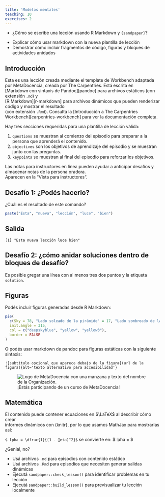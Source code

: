 ```yaml
---
title: 'Modelos mentales'
teaching: 10
exercises: 2
---
```


:::::::::::::::::::::::::::::::::::::: questions 

- ¿Cómo se escribe una lección usando R Markdown y `{sandpaper}`?

::::::::::::::::::::::::::::::::::::::::::::::::

::::::::::::::::::::::::::::::::::::: objectives

- Explicar cómo usar markdown con la nueva plantilla de lección  
- Demostrar cómo incluir fragmentos de código, figuras y bloques de actividades anidados

::::::::::::::::::::::::::::::::::::::::::::::::

## Introducción

Esta es una lección creada mediante el template de Workbench adaptada por MetaDocencia, creada por The Carpentries. Está escrita en  
[Markdown con sintaxis de Pandoc][pandoc] para archivos estáticos (con extensión `.md`) y  
[R Markdown][r-markdown] para archivos dinámicos que pueden renderizar código y mostrar el resultado  
(con extensión `.Rmd`). Consultá la [Introducción a The Carpentries  
Workbench][carpentries-workbench] para ver la documentación completa.

Hay tres secciones requeridas para una plantilla de lección válida:

 1. `questions` se muestran al comienzo del episodio para preparar a la persona que aprenderá el contenido.  
 2. `objectives` son los objetivos de aprendizaje del episodio y se muestran junto con las preguntas.  
 3. `keypoints` se muestran al final del episodio para reforzar los objetivos.

:::::::::::::::::::::::::::::::::::::::::::::::::::::::::::::::::::: instructor

Las notas para instructores en línea pueden ayudar a anticipar desafíos y almacenar notas de la persona oradora.  
Aparecen en la "Vista para instructores".

::::::::::::::::::::::::::::::::::::::::::::::::::::::::::::::::::::::::::::::::

::::::::::::::::::::::::::::::::::::: challenge 

## Desafío 1: ¿Podés hacerlo?

¿Cuál es el resultado de este comando?

```r
paste("Esta", "nueva", "lección", "luce", "bien")
```

:::::::::::::::::::::::: solution 

## Salida

```output
[1] "Esta nueva lección luce bien"
```

:::::::::::::::::::::::::::::::::


## Desafío 2: ¿cómo anidar soluciones dentro de bloques de desafío?

:::::::::::::::::::::::: solution 

Es posible gregar una línea con al menos tres dos puntos y la etiqueta `solution`.

:::::::::::::::::::::::::::::::::
::::::::::::::::::::::::::::::::::::::::::::::::

## Figuras

Podés incluir figuras generadas desde R Markdown:

```r
pie(
  c(Sky = 78, "Lado soleado de la pirámide" = 17, "Lado sombreado de la pirámide" = 5), 
  init.angle = 315, 
  col = c("deepskyblue", "yellow", "yellow3"), 
  border = FALSE
)
```

O podés usar markdown de pandoc para figuras estáticas con la siguiente sintaxis:

`![subtítulo opcional que aparece debajo de la figura](url de la figura){alt='texto alternativo para accesibilidad'}`

![¡Estás participando de un curso de MetaDocencia!](https://raw.githubusercontent.com/MetaDocencia/varnish/main/inst/pkgdown/assets/assets/images/metadocencia-logo.svg){alt='Logo de MetaDocencia con una manzana y texto del nombre de la Organización.'}

## Matemática

El contenido puede contener ecuaciones en $\LaTeX$ al describir cómo crear  
informes dinámicos con {knitr}, por lo que usamos MathJax para mostrarlas así:

`$ lpha = \dfrac{1}{(1 - eta)^2}$` se convierte en: $ lpha = \dfrac{1}{(1 - eta)^2}$

¿Genial, no?

::::::::::::::::::::::::::::::::::::: keypoints 

- Usá archivos `.md` para episodios con contenido estático  
- Usá archivos `.Rmd` para episodios que necesiten generar salidas dinámicas  
- Ejecutá `sandpaper::check_lesson()` para identificar problemas en tu lección  
- Ejecutá `sandpaper::build_lesson()` para previsualizar tu lección localmente

::::::::::::::::::::::::::::::::::::::::::::::::
